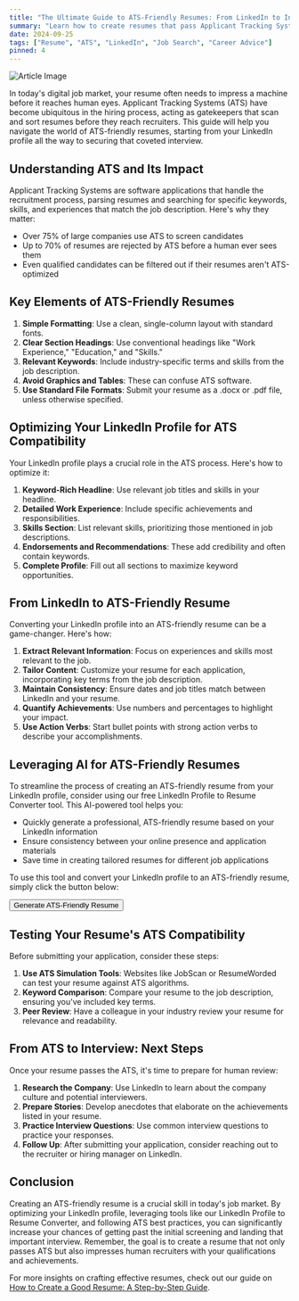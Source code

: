 ```yaml
---
title: "The Ultimate Guide to ATS-Friendly Resumes: From LinkedIn to Interview"
summary: "Learn how to create resumes that pass Applicant Tracking Systems (ATS) and the crucial role LinkedIn plays in this process."
date: 2024-09-25
tags: ["Resume", "ATS", "LinkedIn", "Job Search", "Career Advice"]
pinned: 4
---
```


![Article Image](https://images.unsplash.com/photo-1586281380349-632531db7ed4?ixlib=rb-4.0.3&ixid=M3wxMjA3fDB8MHxwaG90by1wYWdlfHx8fGVufDB8fHx8fA%3D%3D&auto=format&fit=crop&w=2070&q=80)

In today's digital job market, your resume often needs to impress a machine before it reaches human eyes. Applicant Tracking Systems (ATS) have become ubiquitous in the hiring process, acting as gatekeepers that scan and sort resumes before they reach recruiters. This guide will help you navigate the world of ATS-friendly resumes, starting from your LinkedIn profile all the way to securing that coveted interview.

## Understanding ATS and Its Impact

Applicant Tracking Systems are software applications that handle the recruitment process, parsing resumes and searching for specific keywords, skills, and experiences that match the job description. Here's why they matter:

- Over 75% of large companies use ATS to screen candidates
- Up to 70% of resumes are rejected by ATS before a human ever sees them
- Even qualified candidates can be filtered out if their resumes aren't ATS-optimized

## Key Elements of ATS-Friendly Resumes

1. **Simple Formatting**: Use a clean, single-column layout with standard fonts.
2. **Clear Section Headings**: Use conventional headings like "Work Experience," "Education," and "Skills."
3. **Relevant Keywords**: Include industry-specific terms and skills from the job description.
4. **Avoid Graphics and Tables**: These can confuse ATS software.
5. **Use Standard File Formats**: Submit your resume as a .docx or .pdf file, unless otherwise specified.

## Optimizing Your LinkedIn Profile for ATS Compatibility

Your LinkedIn profile plays a crucial role in the ATS process. Here's how to optimize it:

1. **Keyword-Rich Headline**: Use relevant job titles and skills in your headline.
2. **Detailed Work Experience**: Include specific achievements and responsibilities.
3. **Skills Section**: List relevant skills, prioritizing those mentioned in job descriptions.
4. **Endorsements and Recommendations**: These add credibility and often contain keywords.
5. **Complete Profile**: Fill out all sections to maximize keyword opportunities.

## From LinkedIn to ATS-Friendly Resume

Converting your LinkedIn profile into an ATS-friendly resume can be a game-changer. Here's how:

1. **Extract Relevant Information**: Focus on experiences and skills most relevant to the job.
2. **Tailor Content**: Customize your resume for each application, incorporating key terms from the job description.
3. **Maintain Consistency**: Ensure dates and job titles match between LinkedIn and your resume.
4. **Quantify Achievements**: Use numbers and percentages to highlight your impact.
5. **Use Action Verbs**: Start bullet points with strong action verbs to describe your accomplishments.

## Leveraging AI for ATS-Friendly Resumes

To streamline the process of creating an ATS-friendly resume from your LinkedIn profile, consider using our free LinkedIn Profile to Resume Converter tool. This AI-powered tool helps you:

- Quickly generate a professional, ATS-friendly resume based on your LinkedIn information
- Ensure consistency between your online presence and application materials
- Save time in creating tailored resumes for different job applications

To use this tool and convert your LinkedIn profile to an ATS-friendly resume, simply click the button below:

[<Button>Generate ATS-Friendly Resume</Button>](https://dhairya.ai/tools/linkedin-profile-to-resume)

## Testing Your Resume's ATS Compatibility

Before submitting your application, consider these steps:

1. **Use ATS Simulation Tools**: Websites like JobScan or ResumeWorded can test your resume against ATS algorithms.
2. **Keyword Comparison**: Compare your resume to the job description, ensuring you've included key terms.
3. **Peer Review**: Have a colleague in your industry review your resume for relevance and readability.

## From ATS to Interview: Next Steps

Once your resume passes the ATS, it's time to prepare for human review:

1. **Research the Company**: Use LinkedIn to learn about the company culture and potential interviewers.
2. **Prepare Stories**: Develop anecdotes that elaborate on the achievements listed in your resume.
3. **Practice Interview Questions**: Use common interview questions to practice your responses.
4. **Follow Up**: After submitting your application, consider reaching out to the recruiter or hiring manager on LinkedIn.

## Conclusion

Creating an ATS-friendly resume is a crucial skill in today's job market. By optimizing your LinkedIn profile, leveraging tools like our LinkedIn Profile to Resume Converter, and following ATS best practices, you can significantly increase your chances of getting past the initial screening and landing that important interview. Remember, the goal is to create a resume that not only passes ATS but also impresses human recruiters with your qualifications and achievements.

For more insights on crafting effective resumes, check out our guide on [How to Create a Good Resume: A Step-by-Step Guide](/blog/how-write-a-good-resume).